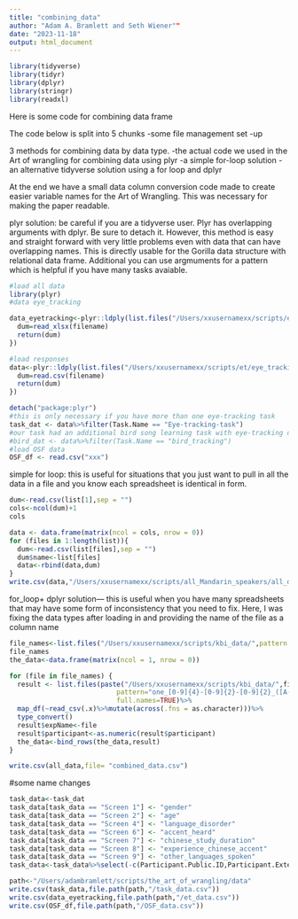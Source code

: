 ```yaml
---
title: "combining_data"
author: "Adam A. Bramlett and Seth Wiener""
date: "2023-11-18"
output: html_document
---
```


```r
library(tidyverse)
library(tidyr)
library(dplyr)
library(stringr)
library(readxl)
```
Here is some code for combining data frame


The code below is split into 5 chunks
-some file management set -up

3 methods for combining data by data type.
-the actual code we used in the Art of wrangling for combining data using plyr
-a simple for-loop solution
-an alternative tidyverse solution using a for loop and dplyr


At the end we have a small data column conversion code made to create easier variable names for the Art of Wrangling. This was necessary for making the paper readable. 


plyr solution: be careful if you are a tidyverse user. Plyr has overlapping arguments with dplyr. Be sure to detach it. However, this method is easy and straight forward with very little problems even with data that can have overlapping names. This is directly usable for the Gorilla data structure with relational data frame. Additional you can use argmuments for a pattern which is helpful if you have many tasks avaiable.
```r
#load all data
library(plyr)
#data eye_tracking

data_eyetracking<-plyr::ldply(list.files("/Users/xxusernamexx/scripts/et/eye_tracking/uploads", pattern="eyetracking", full.names=TRUE),function(filename) {
  dum=read_xlsx(filename)
  return(dum)
})

#load responses
data<-plyr::ldply(list.files("/Users/xxusernamexx/scripts/et/eye_tracking/", pattern="task", full.names=TRUE),function(filename) {
  dum=read.csv(filename)
  return(dum)
})

detach("package:plyr")
#this is only necessary if you have more than one eye-tracking task
task_dat <- data%>%filter(Task.Name == "Eye-tracking-task")
#our task had an additional bird song learning task with eye-tracking data for that as well
#bird_dat <- data%>%filter(Task.Name == "bird_tracking")
#load OSF data
OSF_df <- read.csv("xxx")
```
simple for loop: this is useful for situations that you just want to pull in all the data in a file and you know each spreadsheet is identical in form.
```r
dum<-read.csv(list[1],sep = "")
cols<-ncol(dum)+1
cols

data <- data.frame(matrix(ncol = cols, nrow = 0))
for (files in 1:length(list)){
  dum<-read.csv(list[files],sep = "")
  dum$name<-list[files]
  data<-rbind(data,dum)
} 
write.csv(data,"/Users/xxusernamexx/scripts/all_Mandarin_speakers/all_data.csv", row.names = FALSE)
```
for_loop+ dplyr solution--- this is useful when you have many spreadsheets that may have some form of inconsistency that you need to fix. Here, I was fixing the data types after loading in and providing the name of the file as a column name
```r
file_names<-list.files("/Users/xxusernamexx/scripts/kbi_data/",pattern = "data")
file_names
the_data<-data.frame(matrix(ncol = 1, nrow = 0))

for (file in file_names) {
  result <- list.files(paste("/Users/xxusernamexx/scripts/kbi_data/",file,"/",sep = ""),
                           pattern="one_[0-9]{4}-[0-9]{2}-[0-9]{2}_([A-Za-z0-9]+(.[A-Za-z0-9]+)+).csv",
                           full.names=TRUE)%>%
  map_df(~read_csv(.x)%>%mutate(across(.fns = as.character)))%>%
  type_convert()
  result$expName<-file
  result$participant<-as.numeric(result$participant)
  the_data<-bind_rows(the_data,result)
}

write.csv(all_data,file= "combined_data.csv")

```

#some name changes
```r
task_data<-task_dat
task_data[task_data == "Screen 1"] <- "gender"
task_data[task_data == "Screen 2"] <- "age"
task_data[task_data == "Screen 4"] <- "language_disorder"
task_data[task_data == "Screen 6"] <- "accent_heard"
task_data[task_data == "Screen 7"] <- "chinese_study_duration"
task_data[task_data == "Screen 8"] <- "experience_chinese_accent"
task_data[task_data == "Screen 9"] <- "other_languages_spoken"
task_data<-task_data%>%select(-c(Participant.Public.ID,Participant.External.Session.ID))

path<-"/Users/adambramlett/scripts/the_art_of_wrangling/data"
write.csv(task_data,file.path(path,"/task_data.csv"))
write.csv(data_eyetracking,file.path(path,"/et_data.csv"))
write.csv(OSF_df,file.path(path,"/OSF_data.csv"))
```